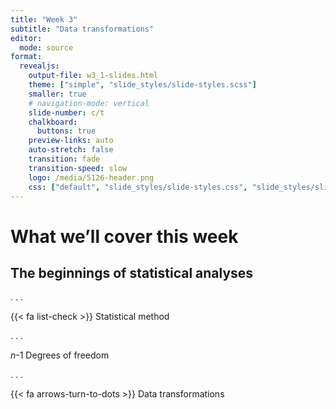 ```yaml
---
title: "Week 3"
subtitle: "Data transformations"
editor:
  mode: source
format:
  revealjs: 
    output-file: w3_1-slides.html
    theme: ["simple", "slide_styles/slide-styles.scss"]
    smaller: true
    # navigation-mode: vertical
    slide-number: c/t
    chalkboard: 
      buttons: true
    preview-links: auto
    auto-stretch: false
    transition: fade
    transition-speed: slow
    logo: /media/5126-header.png
    css: ["default", "slide_styles/slide-styles.css", "slide_styles/slide-styles.scss"]
---
```


# What we'll cover this week

## The beginnings of statistical analyses

. . .

::: box-1-list
[{{< fa list-check >}}]{.margin-1} Statistical method
:::

. . .

::: box-1-list
[*n*-1]{.margin-1} Degrees of freedom
:::

. . .

::: box-1-list
[{{< fa arrows-turn-to-dots >}}]{.margin-1} Data transformations
:::
